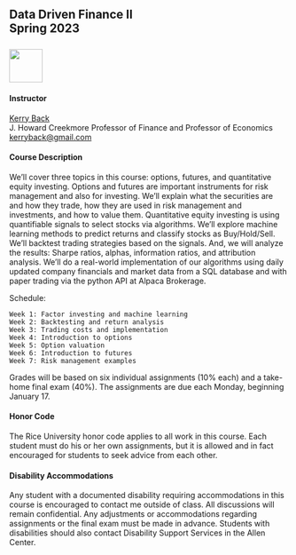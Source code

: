 ## Data Driven Finance II<br>Spring 2023<br><br>![](RiceBusiness-transparent-logo-sm.png){height="60"}



#### Instructor

[Kerry Back](http://kerryback.com)
<br>
J. Howard Creekmore Professor of Finance and Professor of Economics<br>
<a href="mailto:kerryback@gmail.com">kerryback@gmail.com</a>

#### Course Description

We'll cover three topics in this course: options, futures, and quantitative equity investing.  Options and futures are important instruments for risk management and also for investing.  We'll explain what the securities are and how they trade, how they are used in risk management and investments, and how to value them.  Quantitative equity investing is using quantifiable signals to select stocks via algorithms.  We'll explore machine learning methods to predict returns and classify stocks as Buy/Hold/Sell.  We'll backtest trading strategies based on the signals.  And, we will analyze the results: Sharpe ratios, alphas, information ratios, and attribution analysis.  We'll do a real-world implementation of our algorithms using daily updated company financials and market data from a SQL database and with paper trading via the python API at Alpaca Brokerage.

Schedule:

    Week 1: Factor investing and machine learning
    Week 2: Backtesting and return analysis
    Week 3: Trading costs and implementation
    Week 4: Introduction to options
    Week 5: Option valuation
    Week 6: Introduction to futures
    Week 7: Risk management examples

Grades will be based on six individual assignments (10% each) and a take-home final exam (40%).  The assignments are due each Monday, beginning January 17.

#### Honor Code

The Rice University honor code applies to all work in this course.  Each student must do his or her own assignments, but it is allowed and in fact encouraged for students to seek advice from each other. 

#### Disability Accommodations

Any student with a documented disability requiring accommodations in this course is encouraged to
contact me outside of class. All discussions will remain confidential. Any adjustments or accommodations
regarding assignments or the final exam must be made in advance. Students with disabilities
should also contact Disability Support Services in the Allen Center.













